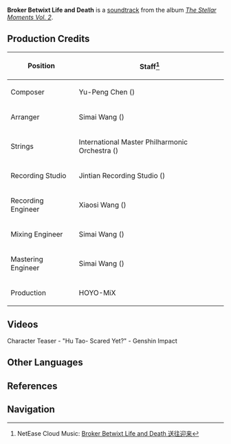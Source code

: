 {{Soundtrack Infobox
|title          =
|image          = The Stellar Moments Vol. 2.png
|album          = The Stellar Moments Vol. 2
|number         = 02
|featured       =
|featured2      =
|featured3      =
|featured_disc  =
|featured_disc2 =
|featured_disc3 =
|youtube_id     = hopQXbkXm94
|youtube_time   = 113
|spotify_id     = 0pxKbK3fSg8tnqeS1KzFnC
|played_in      = Character Teaser
|during         = [https://youtu.be/dc3eD6C6Gbk Character Teaser - "Hu Tao: Scared Yet?"]
|domain         =
|previous       = Path of Yaksha
|next           = Any Last Words?
}}
'''Broker Betwixt Life and Death''' is a [[soundtrack]] from the album ''[[The Stellar Moments Vol. 2]]''.

==Production Credits==
{| class="wikitable" style="text-align:left; height:0.5em"
! Position
! Staff<ref>NetEase Cloud Music: [https://music.163.com/#/song?id=1913532406 Broker Betwixt Life and Death 送往迎来]</ref>
|-
! Composer
| Yu-Peng Chen ({{Lang|zh=陈致逸|mini=1}})
|-
! Arranger
| Simai Wang ({{Lang|zh=王斯迈|mini=1}})
|-
! Strings
| International Master Philharmonic Orchestra ({{Lang|zh=国际首席爱乐乐团|mini=1}})
|-
! Recording Studio
| Jintian Recording Studio ({{Lang|zh=金田录音棚|mini=1}})
|-
! Recording Engineer
| Xiaosi Wang ({{Lang|zh=王小四|mini=1}})
|-
! Mixing Engineer
| Simai Wang ({{Lang|zh=王斯迈|mini=1}})
|-
! Mastering Engineer
| Simai Wang ({{Lang|zh=王斯迈|mini=1}})
|-
! Production
| HOYO-MiX
|}

==Videos==
<gallery hideaddbutton="true" captionalign="center">
Character Teaser - "Hu Tao- Scared Yet?" - Genshin Impact
</gallery>

==Other Languages==
{{Other Languages|default_hidden = 1
|en      = Broker Betwixt Life and Death
|zhs     = 送往迎来
|zhs_rm  = Sòngwǎng Yínglái
|zht     = 送往迎來
|zht_rm  = Sòngwǎng Yínglái
|ja      = 生と死の送迎者
|ja_rm   = Sei to Shi no Sougeisha
}}

==References==
{{Reflist}}

==Navigation==
{{Soundtrack Navbox|The Stellar Moments}}